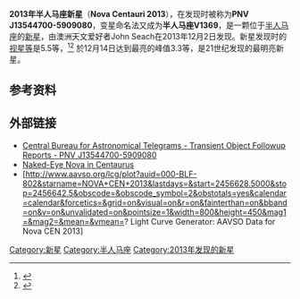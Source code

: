 {{Infobox star
 | bgcolour = yellow
 | name = 2013年半人马座新星
 | image = [[File:Свежий_снимок_Новой_Центавра_2013.jpg|300px]]
 | caption = [[拉西拉天文台|拉西拉天文台]]拍摄到的2013年半人马座新星 <ref>{{cite news|title=Brand New Image of Nova Centauri 2013|url=http://www.eso.org/public/images/potw1349a/|accessdate=10 December 2013|newspaper=ESO Picture of the Week|archive-date=2020-11-26|archive-url=https://web.archive.org/web/20201126182655/https://www.eso.org/public/images/potw1349a/|dead-url=no}}</ref> 
 | observation_data = yes
 | epoch = [[J2000|J2000]]
 | constellation = [[半人马座|半人马座]]
 | ra = {{RA|13|54|45.34}}
 | dec = {{DEC|-59|09|04.2}}
 | apparent_magnitude = 5.5
 | absolute_magnitude = 
}}
'''2013年半人马座新星'''（'''Nova Centauri 2013'''），在发现时被称为'''PNV J13544700-5909080'''，变星命名法又成为'''半人马座V1369'''，是一颗位于[[半人马座|半人马座]]的[[新星|新星]]，由澳洲天文爱好者John Seach在2013年12月2日发现。新星发现时的[[视星等|视星等]]是5.5等，<ref>{{cite web |url=http://www.universetoday.com/106932/a-naked-eye-nova-erupts-in-centaurus/ |title=A Naked Eye Nova Erupts in Centaurus |last=Dickinson |first=David |publisher=Universe Today |date=2013-12-04 |accessdate=2013-12-06 |archive-date=2016-04-08 |archive-url=https://web.archive.org/web/20160408212223/http://www.universetoday.com/106932/a-naked-eye-nova-erupts-in-centaurus/ |dead-url=no }}</ref><ref name="aavso">{{cite web |url=http://www.aavso.org/aavso-alert-notice-492 |title=Alert Notice 492: Nova Centauri 2013 = PNV J13544700-5909080 |publisher=American Association of Variable Star Observers |date=2013-12-04 |accessdate=2013-12-06 |archive-date=2016-03-04 |archive-url=https://web.archive.org/web/20160304025518/http://www.aavso.org/aavso-alert-notice-492 |dead-url=no }}</ref> 於12月14日达到最亮的峰值3.3等，是21世纪发现的最明亮新星。

==参考资料==
{{reflist}}

==外部链接==
* [http://www.cbat.eps.harvard.edu/unconf/followups/J13544700-5909080.html Central Bureau for Astronomical Telegrams - Transient Object Followup Reports - PNV J13544700-5909080]{{Wayback|url=http://www.cbat.eps.harvard.edu/unconf/followups/J13544700-5909080.html |date=20131208001421 }}
* [https://archive.is/20131206234042/http://www.skyandtelescope.com/observing/highlights/Naked-Eve-Nova-in-Centaurus-234293341.html Naked-Eye Nova in Centaurus]
* [http://www.aavso.org/lcg/plot?auid=000-BLF-802&starname=NOVA+CEN+2013&lastdays=&start=2456628.5000&stop=2456642.5&obscode=&obscode_symbol=2&obstotals=yes&calendar=calendar&forcetics=&grid=on&visual=on&r=on&fainterthan=on&bband=on&v=on&unvalidated=on&pointsize=1&width=800&height=450&mag1=&mag2=&mean=&vmean=? Light Curve Generator: AAVSO Data for Nova CEN 2013]{{Wayback|url=http://www.aavso.org/lcg/plot?auid=000-BLF-802&starname=NOVA+CEN+2013&lastdays=&start=2456628.5000&stop=2456642.5&obscode=&obscode_symbol=2&obstotals=yes&calendar=calendar&forcetics=&grid=on&visual=on&r=on&fainterthan=on&bband=on&v=on&unvalidated=on&pointsize=1&width=800&height=450&mag1=&mag2=&mean=&vmean=%3F |date=20190606100649 }}

{{半人马座恒星}}
{{Novae}}

[[Category:新星|Category:新星]]
[[Category:半人马座|Category:半人马座]]
[[Category:2013年发现的新星|Category:2013年发现的新星]]